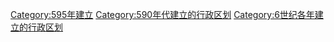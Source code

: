 [[Category:595年建立|Category:595年建立]]
[[Category:590年代建立的行政区划|Category:590年代建立的行政区划]]
[[Category:6世纪各年建立的行政区划|Category:6世纪各年建立的行政区划]]